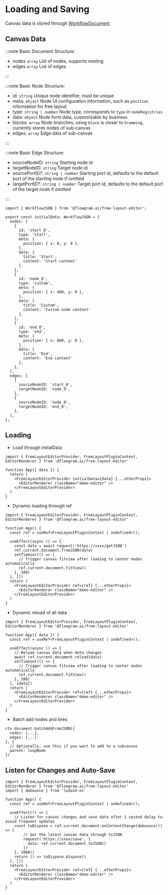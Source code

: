 # Loading and Saving

Canvas data is stored through [WorkflowDocument](/api/core/workflow-document.html)

## Canvas Data

:::note Basic Document Structure:

- nodes `array` List of nodes, supports nesting
- edges `array` List of edges

:::

:::note Basic Node Structure:

- id: `string` Unique node identifier, must be unique
- meta: `object` Node UI configuration information, such as `position` information for free layout
- type: `string | number` Node type, corresponds to `type` in `nodeRegistries`
- data: `object` Node form data, customizable by business
- blocks: `array` Node branches, using `block` is closer to `Gramming`, currently stores nodes of sub-canvas
- edges: `array` Edge data of sub-canvas

:::

:::note Basic Edge Structure:

- sourceNodeID: `string` Starting node id
- targetNodeID: `string` Target node id
- sourcePortID?: `string | number` Starting port id, defaults to the default port of the starting node if omitted
- targetPortID?: `string | number` Target port id, defaults to the default port of the target node if omitted

:::

```tsx pure title="initial-data.ts"
import { WorkflowJSON } from '@flowgram.ai/free-layout-editor';

export const initialData: WorkflowJSON = {
  nodes: [
    {
      id: 'start_0',
      type: 'start',
      meta: {
        position: { x: 0, y: 0 },
      },
      data: {
        title: 'Start',
        content: 'Start content'
      },
    },
    {
      id: 'node_0',
      type: 'custom',
      meta: {
        position: { x: 400, y: 0 },
      },
      data: {
        title: 'Custom',
        content: 'Custom node content'
      },
    },
    {
      id: 'end_0',
      type: 'end',
      meta: {
        position: { x: 800, y: 0 },
      },
      data: {
        title: 'End',
        content: 'End content'
      },
    },
  ],
  edges: [
    {
      sourceNodeID: 'start_0',
      targetNodeID: 'node_0',
    },
    {
      sourceNodeID: 'node_0',
      targetNodeID: 'end_0',
    },
  ],
};
```

## Loading

- Load through initialData

```tsx pure
import { FreeLayoutEditorProvider, FreeLayoutPluginContext, EditorRenderer } from '@flowgram.ai/free-layout-editor'

function App({ data }) {
  return (
    <FreeLayoutEditorProvider initialData={data} {...otherProps}>
      <EditorRenderer className="demo-editor" />
    </FreeLayoutEditorProvider>
  )
}
```

- Dynamic loading through ref

```tsx pure
import { FreeLayoutEditorProvider, FreeLayoutPluginContext, EditorRenderer } from '@flowgram.ai/free-layout-editor'

function App() {
  const ref = useRef<FreeLayoutPluginContext | undefined>();

  useEffect(async () => {
    const data = await request('https://xxxx/getJSON')
    ref.current.document.fromJSON(data)
    setTimeout(() => {
      // Trigger canvas fitview after loading to center nodes automatically
      ref.current.document.fitView()
    }, 100)
  }, [])
  return (
    <FreeLayoutEditorProvider ref={ref} {...otherProps}>
      <EditorRenderer className="demo-editor" />
    </FreeLayoutEditorProvider>
  )
}
```

- Dynamic reload of all data

```tsx pure
import { FreeLayoutEditorProvider, FreeLayoutPluginContext, EditorRenderer } from '@flowgram.ai/free-layout-editor'

function App({ data }) {
  const ref = useRef<FreeLayoutPluginContext | undefined>();

  useEffect(async () => {
    // Reload canvas data when data changes
    await ref.current.document.reload(data)
    setTimeout(() => {
      // Trigger canvas fitview after loading to center nodes automatically
      ref.current.document.fitView()
    }, 100)
  }, [data])
  return (
    <FreeLayoutEditorProvider ref={ref} {...otherProps}>
      <EditorRenderer className="demo-editor" />
    </FreeLayoutEditorProvider>
  )
}
```
- Batch add nodes and lines

```tsx pure
ctx.document.batchAddFromJSON({
  nodes: [...],
  edges: [...]
}, {
  // Optionally, use this if you want to add to a subcanvas
  parent: loopNode
})
```

## Listen for Changes and Auto-Save

```tsx pure
import { FreeLayoutEditorProvider, FreeLayoutPluginContext, EditorRenderer } from '@flowgram.ai/free-layout-editor'
import { debounce } from 'lodash-es'

function App() {
  const ref = useRef<FreeLayoutPluginContext | undefined>();

  useEffect(() => {
    // Listen for canvas changes and save data after 1 second delay to avoid frequent updates
    const toDispose = ref.current.document.onContentChange(debounce(() => {
        // Get the latest canvas data through toJSON
        request('https://xxxx/save', {
          data: ref.current.document.toJSON()
        })
    }, 1000))
    return () => toDispose.dispose()
  }, [])
  return (
    <FreeLayoutEditorProvider ref={ref} {...otherProps}>
      <EditorRenderer className="demo-editor" />
    </FreeLayoutEditorProvider>
  )
}
```
